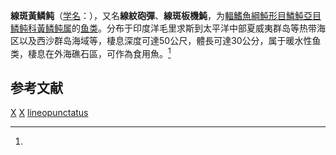{{Speciesbox
| taxon = Xanthichthys lineopunctatus
| status = NE
| status_system = IUCN3.1
| binomial_authority = (Hollard, 1854)<ref name='id8782'>{{cite web| url =http://www.bioinfo.cn/db05/BjdwSpecies.php?action=view&id=8782| title =線斑黃鳞鲀| work =《中国动物物种编目数据库》| publisher =中国科学院微生物研究所| author =中国科学院动物研究所| accessdate =2009-04-16| deadurl =yes| archiveurl =https://web.archive.org/web/20160305093720/http://www.bioinfo.cn/db05/BjdwSpecies.php?action=view&id=8782| archivedate =2016-03-05}}</ref>
| synonyms = *''Balistes lineopunctatus, Hollard, 1854 ''
}}

'''線斑黃鳞鲀'''（[[学名|学名]]：{{lang|la|''Xanthichthys lineopunctatus''}}），又名'''線紋砲彈'''、'''線斑板機魨'''，为[[輻鰭魚綱|輻鰭魚綱]][[魨形目|魨形目]][[鱗魨亞目|鱗魨亞目]][[鳞鲀科|鳞鲀科]][[黃鳞鲀属|黃鳞鲀属]]的[[鱼类|鱼类]]。分布于印度洋毛里求斯到太平洋中部夏威夷群岛等热带海区以及西沙群岛海域等，棲息深度可達50公尺，體長可達30公分，属于暖水性鱼类，棲息在外海礁石區，可作為食用魚。<ref name='id8782'/>

== 参考文献 ==
{{reflist}}

{{鲀形目小作品}}
{{taxonbar}}
[[Category:_1854年描述的鱼类|X]]
[[Category:食用魚|X]]
[[Category:黃鳞鲀属|lineopunctatus]]